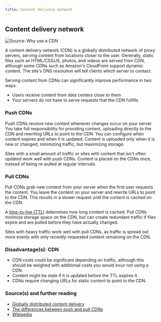 ```yaml
---
title: Content delivery network
---
```



## Content delivery network

<Image
  src="/images/h9TAuGI.jpg"
  alt="Source: Why use a CDN"
  width={700}
  height={400}
/>

A content delivery network (CDN) is a globally distributed network of proxy servers, serving content from locations closer to the user. Generally, static files such as HTML/CSS/JS, photos, and videos are served from CDN, although some CDNs such as Amazon's CloudFront support dynamic content. The site's DNS resolution will tell clients which server to contact.

Serving content from CDNs can significantly improve performance in two ways:

- Users receive content from data centers close to them
- Your servers do not have to serve requests that the CDN fulfills

### Push CDNs

Push CDNs receive new content whenever changes occur on your server. You take full responsibility for providing content, uploading directly to the CDN and rewriting URLs to point to the CDN. You can configure when content expires and when it is updated. Content is uploaded only when it is new or changed, minimizing traffic, but maximizing storage.

Sites with a small amount of traffic or sites with content that isn't often updated work well with push CDNs. Content is placed on the CDNs once, instead of being re-pulled at regular intervals.

### Pull CDNs

Pull CDNs grab new content from your server when the first user requests the content. You leave the content on your server and rewrite URLs to point to the CDN. This results in a slower request until the content is cached on the CDN.

A [time-to-live (TTL)](https://en.wikipedia.org/wiki/Time_to_live) determines how long content is cached. Pull CDNs minimize storage space on the CDN, but can create redundant traffic if files expire and are pulled before they have actually changed.

Sites with heavy traffic work well with pull CDNs, as traffic is spread out more evenly with only recently-requested content remaining on the CDN.

### Disadvantage(s): CDN

- CDN costs could be significant depending on traffic, although this should be weighed with additional costs you would incur not using a CDN.
- Content might be stale if it is updated before the TTL expires it.
- CDNs require changing URLs for static content to point to the CDN.

### Source(s) and further reading

- [Globally distributed content delivery](https://figshare.com/articles/Globally_distributed_content_delivery/6605972)
- [The differences between push and pull CDNs](http://www.travelblogadvice.com/technical/the-differences-between-push-and-pull-cdns/)
- [Wikipedia](https://en.wikipedia.org/wiki/Content_delivery_network)
